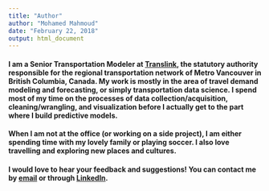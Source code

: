```yaml
---
title: "Author"
author: "Mohamed Mahmoud"
date: "February 22, 2018"
output: html_document
---
```

#### I am a Senior Transportation Modeler at [Translink](https://www.translink.ca/), the statutory authority responsible for the regional transportation network of Metro Vancouver in British Columbia, Canada. My work is mostly in the area of travel demand modeling and forecasting, or simply transportation data science. I spend most of my time on the processes of data collection/acquisition, cleaning/wrangling, and visualization before I actually get to the part where I build predictive models. 


#### When I am not at the office (or working on a side project), I am either spending time with my lovely family or playing soccer. I also love travelling and exploring new places and cultures. 


#### I would love to hear your feedback and suggestions! You can contact me by [email](mahmoud.mohsalah@gmail.com) or through [LinkedIn](http://linkedin.com/in/moh-salah).

